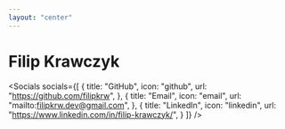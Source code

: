 ```yaml
---
layout: "center"
---
```


# Filip Krawczyk

<Socials
  socials={[
    {
      title: "GitHub",
      icon: "github",
      url: "https://github.com/filipkrw",
    },
		{
      title: "Email",
      icon: "email",
      url: "mailto:filipkrw.dev@gmail.com",
    },
    {
      title: "LinkedIn",
      icon: "linkedin",
      url: "https://www.linkedin.com/in/filip-krawczyk/",
    }
  ]}
/>